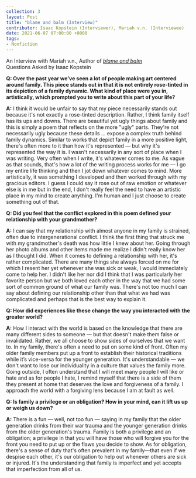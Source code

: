 ---
collection: 3
layout: Post
title: "blame and balm (Interview)"
contributor: Isaac Kopstein (Interviewer), Mariah v.n. (Interviewee)
date: 2021-06-07 07:00:00 +0000
tags: 
- Nonfiction
---
An Interview with Mariah v.n., Author of <em><a href="/3/blame-and-balm">blame and balm</a></em><br/>
Questions Asked by Isaac Kopstein

<strong>Q: Over the past year we’ve seen a lot of people making art centered around family. This 
piece stands out in that it is not entirely rose-tinted in its depiction of a family dynamic. What 
kind of place were you in, artistically, which prompted you to write about this part of your life?</strong>

<strong>A:</strong> I think it would be unfair to say that my piece necessarily stands out because it's not exactly a
rose-tinted description. Rather, I think family itself has its ups and downs. There are beautiful yet
ugly things about family and this is simply a poem that reflects on the more "ugly" parts. They're
not necessarily ugly because these details ... expose a complex truth behind family dynamics.
Similar to works that depict family in a more positive light, there's often more to it than how it's
represented — but why it's represented the way it is. I wasn't necessarily in any sort of place
when I was writing. Very often when I write, it's whatever comes to me. As vague as that
sounds, that's how a lot of the writing process works for me — I go my entire life thinking and
then I jot down whatever comes to mind. More artistically, it was something I developed and
then worked through with my gracious editors. I guess I could say it rose out of raw emotion or
whatever else is in me but in the end, I don't really feel the need to have an artistic place in my
mind to create anything. I'm human and I just choose to create something out of that.

<strong>Q: Did you feel that the conflict explored in this poem defined your relationship with your 
grandmother?</strong>

<strong>A:</strong> I can say that my relationship with almost anyone in my family is strained, often due to
intergenerational conflict. I think the first thing that struck me with my grandmother's death was
how little I knew about her. Going through her photo albums and other items made me realize I
didn't really know her as I thought I did. When it comes to defining a relationship with her, it's
rather complicated. There are many things she always forced on me for which I resent her yet
whenever she was sick or weak, I would immediately come to help her. I didn't like her nor did I
think that I was particularly her favorite person but we both loved each other in the way that we
had some sort of common ground of what our family was. There's not too much I can say about
defining our relationship other than that what we had was complicated and perhaps that is the
best way to explain it.

<strong>Q: How did experiences like these change the way you interacted with the greater world?</strong>

<strong>A:</strong> How I interact with the world is based on the knowledge that there are many different sides to
someone — but that doesn't make them false or invalidated. Rather, we all choose to show sides
of ourselves that we want to. In my family, there's often a need to put on some kind of front.
Often my older family members put up a front to establish their historical traditions while it’s
vice-versa for the younger generation. It's understandable — we don't want to lose our
individuality in a culture that values the family more. Going outside, I often understand that I
will meet many people I will like or hate and as for people I hate, I remind myself that there is a
side of them they present at home that deserves the love and forgiveness of a family. I approach
the world with a forgiving lens because I am at fault as well.

<strong>Q: Is family a privilege or an obligation? How in your mind, can it lift us up or weigh us 
down?</strong>

<strong>A:</strong> There is a fun — well, not too fun — saying in my family that the older generation drinks
from their war trauma and the younger generation drinks from the older generation's trauma.
Family is both a privilege and an obligation; a privilege in that you will have those who will
forgive you for the front you need to put up or the flaws you decide to show. As for obligation,
there's a sense of duty that's often prevalent in my family—that even if we despise each other, it's
our obligation to help out whenever others are sick or injured. It's the understanding that family
is imperfect and yet accepts that imperfection from all of us.